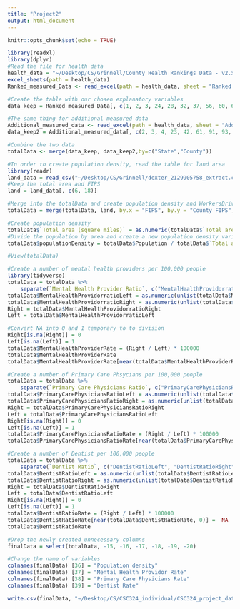 ```yaml
---
title: "Project2"
output: html_document
---
```


```r
knitr::opts_chunk$set(echo = TRUE)
```

```r
library(readxl)
library(dplyr)
#Read the file for health data
health_data = "~/Desktop/CS/Grinnell/County Health Rankings Data - v2.xlsx"
excel_sheets(path = health_data)
Ranked_measured_Data <- read_excel(path = health_data, sheet = "Ranked Measure Data", skip = 1)

#Create the table with our chosen explanatory variables
data_keep = Ranked_measured_Data[, c(1, 2, 3, 24, 28, 32, 37, 56, 60, 64, 66, 70, 72, 85, 111, 115, 119, 153, 166, 175, 178, 204, 217, 237)] 

#The same thing for additional measured data
Additional_measured_data <- read_excel(path = health_data, sheet = "Additional Measure Data", skip = 1)
data_keep2 = Additional_measured_data[, c(2, 3, 4, 23, 42, 61, 91, 93, 95, 132, 136, 158, 198, 246, 249)] 

#Combine the two data
totalData <- merge(data_keep, data_keep2,by=c("State","County"))

#In order to create population density, read the table for land area
library(readr)
land_data = read_csv("~/Desktop/CS/Grinnell/dexter_2129905758_extract.csv", skip = 1)
#Keep the total area and FIPS
land = land_data[, c(6, 18)]

#Merge into the totalData and create population density and WorkersDriveAloneLong
totalData = merge(totalData, land, by.x = "FIPS", by.y = "County FIPS", all.x = TRUE)

#Create population density
totalData$`Total area (square miles)` = as.numeric(totalData$`Total area (square miles)`)
#Divide the population by area and create a new population density variable
totalData$populationDensity = totalData$Population / totalData$`Total area (square miles)`

#View(totalData)

#Create a number of mental health providers per 100,000 people
library(tidyverse)
totalData = totalData %>%
    separate(`Mental Health Provider Ratio`, c("MentalHealthProvidorratioLeft", "MentalHealthProvidorratioRight"), sep=":")
totalData$MentalHealthProvidorratioLeft = as.numeric(unlist(totalData$MentalHealthProvidorratioLeft))
totalData$MentalHealthProvidorratioRight = as.numeric(unlist(totalData$MentalHealthProvidorratioRight))
Right = totalData$MentalHealthProvidorratioRight
Left = totalData$MentalHealthProvidorratioLeft

#Convert NA into 0 and 1 temporary to to division
Right[is.na(Right)] = 0
Left[is.na(Left)] = 1
totalData$MentalHealthProviderRate = (Right / Left) * 100000
totalData$MentalHealthProviderRate
totalData$MentalHealthProviderRate[near(totalData$MentalHealthProviderRate, 0)] =  NA

#Create a number of Primary Care Phsycians per 100,000 people
totalData = totalData %>%
    separate(`Primary Care Physicians Ratio`, c("PrimaryCarePhysiciansRatioLeft", "PrimaryCarePhysiciansRatioRight"), sep=":")
totalData$PrimaryCarePhysiciansRatioLeft = as.numeric(unlist(totalData$PrimaryCarePhysiciansRatioLeft))
totalData$PrimaryCarePhysiciansRatioRight = as.numeric(unlist(totalData$PrimaryCarePhysiciansRatioRight))
Right = totalData$PrimaryCarePhysiciansRatioRight
Left = totalData$PrimaryCarePhysiciansRatioLeft
Right[is.na(Right)] = 0
Left[is.na(Left)] = 1
totalData$PrimaryCarePhysiciansRatioRate = (Right / Left) * 100000
totalData$PrimaryCarePhysiciansRatioRate[near(totalData$PrimaryCarePhysiciansRatioRate, 0)] =  NA

#Create a number of Dentist per 100,000 people
totalData = totalData %>%
    separate(`Dentist Ratio`, c("DentistRatioLeft", "DentistRatioRight"), sep=":")
totalData$DentistRatioLeft = as.numeric(unlist(totalData$DentistRatioLeft))
totalData$DentistRatioRight = as.numeric(unlist(totalData$DentistRatioRight))
Right = totalData$DentistRatioRight
Left = totalData$DentistRatioLeft
Right[is.na(Right)] = 0
Left[is.na(Left)] = 1
totalData$DentistRatioRate = (Right / Left) * 100000
totalData$DentistRatioRate[near(totalData$DentistRatioRate, 0)] =  NA
totalData$DentistRatioRate

#Drop the newly created unnecessary columns 
finalData = select(totalData, -15, -16, -17, -18, -19, -20)

#Change the name of variables
colnames(finalData) [36] = "Population density"
colnames(finalData) [37] = "Mental Health Providor Rate"
colnames(finalData) [38] = "Primary Care Physicians Rate"
colnames(finalData) [39] = "Dentist Rate"

write.csv(finalData, "~/Desktop/CS/CSC324_individual/CSC324_project_data.csv")
```

